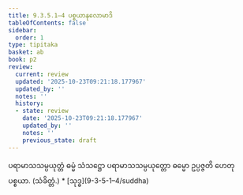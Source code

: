 ```yaml
---
title: 9.3.5.1–4 ပစ္စယာနုလောမာဒိ
tableOfContents: false
sidebar:
  order: 1
type: tipitaka
basket: ab
book: p2
review:
  current: review
  updated: '2025-10-23T09:21:18.177967'
  updated_by: ''
  notes: ''
  history:
  - state: review
    date: '2025-10-23T09:21:18.177967'
    updated_by: ''
    notes: ''
    previous_state: draft
---
```



<ReviewStatus review={frontmatter.review} showDetails={true} />

<HypothesisAnnotation frontmatter={frontmatter} />

<DynamicBreadcrumb />

<Division number="61" book="p2" e="ch" v="38" p="274">

<Paragraph number="2242" book="p2">
ပရာမာသသမ္ပယုတ္တံ ဓမ္မံ သံသဋ္ဌော ပရာမာသသမ္ပယုတ္တော ဓမ္မော ဥပ္ပဇ္ဇတိ ဟေတုပစ္စယာ. (သံခိတ္တံ.)

</Paragraph>
</Division>

<TableOfContents book="p2" section="9.3.5.1">
* [သုဒ္ဓ](9-3-5-1–4/suddha)
</TableOfContents>